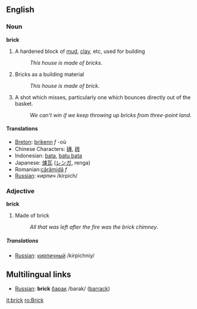 ==English==

===Noun===
'''brick'''

# A hardened block of [[mud]], [[clay]], etc, used for building
#:''This house is made of bricks''.
# {{uncountable}} Bricks as a building material
#:''This house is made of brick''.
# {{hoops}} A shot which misses, particularly one which bounces directly out of the basket.
#: ''We can't win if we keep throwing up bricks from three-point land.''

====Translations====
*[[Breton]]: [[brikenn]] ''f'' -où
*Chinese Characters: [[磚]], [[砖]]
*Indonesian: [[bata]], [[batu bata]]
*Japanese: [[煉瓦]] ([[レンガ]], renga)
*Romanian:[[cărămidă]] ''f''
*[[Russian]]: кирпич /kirpich/

===Adjective===
'''brick'''

# {{notcomp}} Made of brick
#:''All that was left after the fire was the brick chimney''.

=====Translations=====
*[[Russian]]: [[кирпичный]] /kirpichniy/

==Multilingual links==
*[[Russian]]: '''brick''' [[барак]] /barak/ ([[barrack]])

[[it:brick]]
[[ro:Brick]]